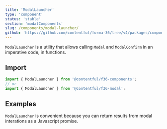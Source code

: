 ```yaml
---
title: 'ModalLauncher'
type: 'component'
status: 'stable'
section: 'modalComponents'
slug: /components/modal-launcher/
github: 'https://github.com/contentful/forma-36/tree/v4/packages/components/modal/src'
---
```


`ModalLauncher` is a utility that allows calling `Modal` and `ModalConfirm` in an imperative code, in functions.

## Import

```js static=true
import { ModalLauncher } from '@contentful/f36-components';
// or
import { ModalLauncher } from '@contentful/f36-modal';
```

## Examples

`ModalLauncher` is convenient because you can return results from modal interations as a Javascript promise.

```jsx file=../../examples/ModalLauncherExample.tsx

```
